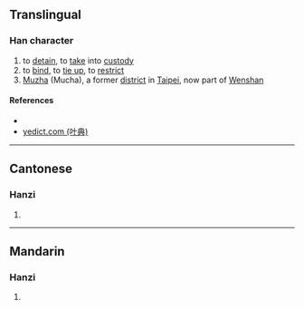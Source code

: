 {{character info/new}}
==Translingual==

===Han character===
{{Han char|rn=64|rad=手|as=16|sn=19|four=56000|canj=QWWV|ids=⿰扌圜}}

# to [[detain]], to [[take]] into [[custody]]
# to [[bind]], to [[tie up]], to [[restrict]]
# [[w:Muzha District|Muzha]] (Mucha), a former [[district]] in [[Taipei]], now part of [[w:Wenshan District|Wenshan]]

====References====
* {{Han ref|kx=0462.330|dkj=12962|dj=0811.330|hdz=31982.170|uh=650C|ud=25868|bh=F246|bd=62022}}
* [http://yedict.com/htm/65/650C.htm yedict.com (叶典)]

----

==Cantonese==

===Hanzi===
{{yue-hanzi|jyut=[[waan6]]|y=waan6}}

# {{defn|lang=yue|sort=手16}}

----

==Mandarin==

===Hanzi===
{{cmn-hanzi|pin=[[huǎn]] ([[huan3]])|wg=huan<sup>3</sup>}}

# {{defn|lang=cmn|sort=手16}}